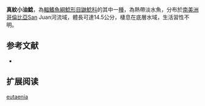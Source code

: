 {{Speciesbox
| name = 真紋小油鯰
| image = 
| image_width = 250px
| status = NE
| status_system = IUCN3.1
| genus = Pimelodella
| species = eutaenia
| authority = {{le|查爾斯·塔特·里根|Charles Tate Regan|Regan}}, 1913
| synonyms = 
}}

'''真紋小油鯰'''，為[[輻鰭魚綱|輻鰭魚綱]][[鯰形目|鯰形目]][[鼬鯰科|鼬鯰科]]的其中一[[種|種]]，為熱帶淡水魚，分布於[[南美洲|南美洲]][[哥倫比亞|哥倫比亞]]San Juan河流域，體長可達14.5公分，棲息在底層水域，生活習性不明。

==参考文献==
*{{FishBase_species|genus=Pimelodella|species=eutaenia|year=2015|month=6}}

== 扩展阅读 ==
{{refbegin}}
{{wikispecies-inline|Pimelodella eutaenia|真紋小油鯰}}
{{refend}}
{{Taxonbar|from=Q5527118}}

[[Category:小油鯰屬|eutaenia]]